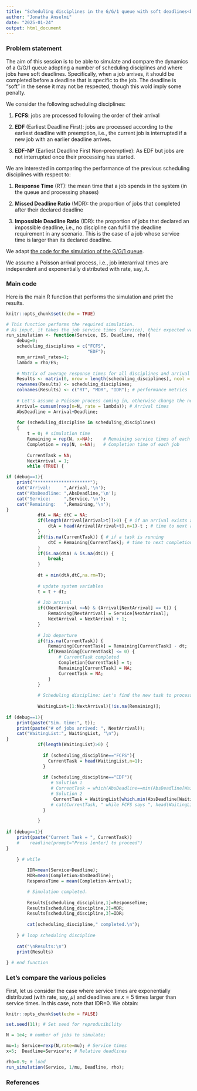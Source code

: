 ```yaml
---
title: "Scheduling disciplines in the G/G/1 queue with soft deadlines<br><small>Évaluation de Performances 2025, TD #2, INFO4, Polytech Grenoble</small>"
author: "Jonatha Anselmi"
date: "2025-01-24"
output: html_document
---
```


### Problem statement

The aim of this session is to be able to simulate and compare the dynamics of a G/G/1 queue adopting a number of scheduling disciplines and where jobs have soft deadlines. Specifically, when a job arrives, it should be completed before a deadline that is specific to the job.
The deadline is "soft" in the sense it may not be respected, though this wold imply some penalty.

We consider the following scheduling disciplines: 

1. **FCFS**: jobs are processed following the order of their arrival
    
2. **EDF** (Earliest Deadline First): jobs are processed according to the earliest deadline with preemption, i.e., the current job is interrupted if a new job with an earlier deadline  arrives.
    
3. **EDF-NP** (Earliest Deadline First Non-preemptive): As EDF but jobs are not interrupted once their processing has started.

We are interested in comparing the performance of the previous scheduling disciplines with respect to:

1. **Response Time** (RT): the mean time that a job spends in the system (in the queue and processing phases)
    
2. **Missed Deadline Ratio** (MDR): the proportion of jobs that completed after their declared deadline
    
3. **Impossible Deadline Ratio** (IDR): the proportion of jobs that declared an impossible deadline, i.e., no discipline can fulfill the deadline requirement in any scenario. This is the case of a job whose service time is larger than its declared deadline.

We adapt [the code for the simulation of the G/G/1 queue](https://rpubs.com/janselmi/GG1_scheduling_disciplines).

We assume a Poisson arrival process, i.e., job interarrival times are independent and exponentially distributed with rate, say, $\lambda$.

### Main code

Here is the main R function that performs the simulation and print the results.

```r
knitr::opts_chunk$set(echo = TRUE)

# This function performs the required simulation.
# As input, it takes the job service times (Service), their expected value (ES), the job deadlines (relative to the absolute job arrival time), and the system load
run_simulation <- function(Service, ES, Deadline, rho){
    debug=0;
    scheduling_disciplines = c("FCFS",
                               "EDF");
    num_arrival_rates=1;
    lambda = rho/ES;
    
    # Matrix of average response times for all disciplines and arrival rates
    Results <- matrix(0, nrow = length(scheduling_disciplines), ncol = 3);
    rownames(Results) <- scheduling_disciplines;
    colnames(Results) <- c("RT", "MDR", "IDR"); # performance metrics
    
    # Let's assume a Poisson process coming in, otherwise change the next line
    Arrival= cumsum(rexp(n=N, rate = lambda)); # Arrival times
    AbsDeadline = Arrival+Deadline;
    
    for (scheduling_discipline in scheduling_disciplines)
    {
        t = 0; # simulation time
        Remaining = rep(N, x=NA);    # Remaining service times of each job
        Completion = rep(N, x=NA);   # Completion time of each job
        
        CurrentTask = NA;
        NextArrival = 1;
        while (TRUE) {

if (debug==1){
    print("*********************");
    cat("Arrival:     ",Arrival,'\n');
    cat("AbsDeadline: ",AbsDeadline,'\n');
    cat("Service:     ",Service,'\n');
    cat("Remaining:   ",Remaining,'\n');
}
            dtA = NA; dtC = NA;
            if(length(Arrival[Arrival>t])>0) { # if an arrival exists after t
                dtA = head(Arrival[Arrival>t],n=1)-t ; # time to next arrival
            }
            if(!is.na(CurrentTask)) { # if a task is running
                dtC = Remaining[CurrentTask]; # time to next completion
            }
            if(is.na(dtA) & is.na(dtC)) {
                break;
            } 
        
            dt = min(dtA,dtC,na.rm=T);
        
            # update system variables
            t = t + dt;
            
            # Job arrival
            if((NextArrival <=N) & (Arrival[NextArrival] == t)) {
                Remaining[NextArrival] = Service[NextArrival];
                NextArrival = NextArrival + 1;
            }
        
            # Job departure
            if(!is.na(CurrentTask)) {
                Remaining[CurrentTask] = Remaining[CurrentTask] - dt;
                if(Remaining[CurrentTask] <= 0) {
                    # CurrentTask completed
                    Completion[CurrentTask] = t;
                    Remaining[CurrentTask] = NA;
                    CurrentTask = NA;
                }
            }
            
            # Scheduling discipline: Let's find the new task to process
            
            WaitingList=(1:NextArrival)[!is.na(Remaining)];
            
if (debug==1){
    print(paste("Sim. time:", t));
    print(paste("# of jobs arrived: ", NextArrival));
    cat("WaitingList:", WaitingList, "\n");
}
            if(length(WaitingList)>0) {
        
              if (scheduling_discipline=="FCFS"){
                CurrentTask = head(WaitingList,n=1);
              }
              
              if (scheduling_discipline=="EDF"){
                 # Solution 1
                 # CurrentTask = which(AbsDeadline==min(AbsDeadline[WaitingList]));
                 # Solution 2
                  CurrentTask = WaitingList[which.min(AbsDeadline[WaitingList])];
                 # cat(CurrentTask, " while FCFS says ", head(WaitingList,n=1), '\n');
              }
        
            }
    
if (debug==1){
    print(paste("Current Task = ", CurrentTask))
    #    readline(prompt="Press [enter] to proceed")
}
        
    } # while
    
        IDR=mean(Service>Deadline);
        MDR=mean(Completion>AbsDeadline);
        ResponseTime = mean(Completion-Arrival); 

        # Simulation completed.
        
        Results[scheduling_discipline,1]=ResponseTime;
        Results[scheduling_discipline,2]=MDR;
        Results[scheduling_discipline,3]=IDR;
        
        cat(scheduling_discipline," completed.\n");
    
    } # loop scheduling discipline
    
    cat("\nResults:\n")
    print(Results)
    
} # end function


```

### Let's compare the various policies

First, let us consider the case where service times are exponentially distributed (with rate, say, $\mu$) and deadlines are $x=5$ times larger than service times. In this case, note that IDR=0. We obtain:

```r
knitr::opts_chunk$set(echo = FALSE)

set.seed(11); # Set seed for reproducibility

N = 1e4; # number of jobs to simulate;

mu=1; Service=rexp(N,rate=mu); # Service times
x=5;  Deadline=Service*x; # Relative deadlines

rho=0.9; # load
run_simulation(Service, 1/mu, Deadline, rho);

```



### References



<br><br>
